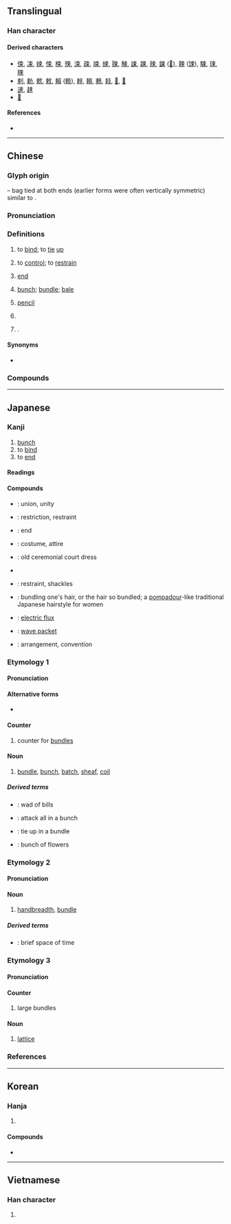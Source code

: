 {{character info}}
==Translingual==

===Han character===
{{Han char|rn=75|rad=木|as=03|sn=7|four=50906|canj=DL|ids=⿻木口}}

====Derived characters====
* [[㑛]], [[凁]], [[娕]], [[悚]], [[梀]], [[殐]], [[涑]], [[疎]], [[竦]], [[綀]], [[脨]], [[觫]],‎ [[誎]], [[踈]], [[辣]], [[鋉]] ([[𨱈]]), [[餗]] ([[𫗧]]), [[駷]], [[㻋]], [[䀳]]
* [[剌]], [[勅]], [[欶]], [[敕]], [[賴]] ([[赖]]), [[辢]], [[頼]], [[鵣]], [[㩽]], [[𧆄]], [[𣜋]]
* [[速]], [[趚]]
* [[𠁃]]

====References====
* {{Han ref|kx=0512.120|dkj=14480|dj=0898.040|hdz=21158.030|uh=675F|ud=26463|bh=A7F4|bd=42996}}

----

==Chinese==
{{zh-forms}}

===Glyph origin===
{{Han etyl}}
{{liushu|i}} – bag tied at both ends (earlier forms were often vertically symmetric) similar to {{zh-l|*東}}.

===Pronunciation===
{{zh-pron
|m=shù,sù,2n=Beijing dialect
|c=cuk1
|c-t=zuuk2
|h=pfs=suk/sok
|md=sók
|mn=sok
|mn-t=sog4
|w=4soq
|mc=y
|oc=y
|ma=
|cat=v,n,cl,pn
}}

===Definitions===
{{zh-hanzi}}

# to [[bind]]; to [[tie]] [[up]]
#: {{zh-x|束縛|to [[bind]]; to [[tie]] [[up]]}}
# {{lb|zh|now|in compounds}} to [[control]]; to [[restrain]]
#: {{zh-x|拘束|[[restraint]]; [[inhibited]]; [[constraint]]}}
# {{lb|zh|now|in compounds}} [[end]]
#: {{zh-x|結束|[[end]]}}
# [[bunch]]; [[bundle]]; [[bale]]
#: {{zh-x|光束|light '''beam'''}}
# {{lb|zh|geometry}} [[pencil]] {{gl|[[family]] of [[geometric]] objects with a common [[property]]}}
#: {{zh-x|平面-束|'''pencil''' of planes}}
# {{zh-classifier|objects in [[bunch]]es or [[bundle]]s, such as [[bouquet]]s of flowers|cat=y}}
#: {{zh-x|一 束 玫瑰|a [[bouquet]] of [[roses]]}}
# {{surname|zh}}.

====Synonyms====
* {{s|to control}}
{{zh-syn-saurus|克制}}

===Compounds===
{{zh-der|保護管束|局束|光束|拴束|整束|束髮|束修|束手旁觀|束帛|束裝盜金|束芻|束腰|束身自修|束素|束杖理民|拘束|束手束腳|束手就擒|案兵束甲|束裝|拘拘束束|束手無措|束縛|束身|束身就縛|束緊|束手待斃|無束無拘|束胸|束髮封帛|束身修行|無拘無束|束之高閣|束手無策|檢束|束錦|束手|束脩|束帶頂冠|束縕請火|束手就縛|束馬懸車|束髮金冠|束阨|束薪|束線|束甲|收束|能束|裝束|粒米束薪|管束|結束|鈐束|結束語|縛束|約束|要束|羈束|筋不束骨|維管束|大束|房室束|希氏束}}

{{zh-cat|Beginning|Intermediate}}

----

==Japanese==

===Kanji===
{{ja-kanji|grade=4|rs=木03}}

# [[bunch]]
# to [[bind]]
# to [[end]]

====Readings====
{{ja-readings
|goon=そく
|kanon=しょく
|kun=たば-, たば-ねる, つか-, つか-ねる
}}

====Compounds====
* {{ja-r|結%束|けっ%そく}}: union, unity
* {{ja-r|拘%束|こう%そく}}: restriction, restraint
* {{ja-r|収%束|しゅう%そく}}: end
* {{ja-r|装%束|しょう%ぞく}}: costume, attire
* {{ja-r|束%帯|そく%たい}}: old ceremonial court dress
* {{ja-r|束に立つ|そく に たつ}}
* {{ja-r|束%縛|そく%ばく}}: restraint, shackles
* {{ja-r|束%髪|そく%はつ}}: bundling one's hair, or the hair so bundled; a [[pompadour]]-like traditional Japanese hairstyle for women
* {{ja-r|電%束|でん%そく}}: [[electric flux]]
* {{ja-r|波%束|は%そく}}: [[wave packet]]
* {{ja-r|約%束|やく%そく}}: arrangement, convention

===Etymology 1===
{{ja-kanjitab|たば|yomi=k}}

====Pronunciation====
{{ja-pron|yomi=k|たば|acc=1|acc_ref=DJR,NHK}}

====Alternative forms====
* {{ja-l|把}}

====Counter====
{{ja-pos|counter|たば}}

# counter for [[bundle]]s
#: {{ja-usex|それ は 一'''束''' 十 円 の 値段 でした|それ は ひと'''たば''' じゅう えん の ねだん でした|They cost 10 yen a '''bundle'''}}

====Noun====
{{ja-noun|たば}}

# [[bundle]], [[bunch]], [[batch]], [[sheaf]], [[coil]]
#: {{ja-usex|彼 は 古い 手%紙 を '''束''' に した|かれ は ふるい て%がみ を '''たば''' に した|He bound old letters into a '''bundle'''}}

=====Derived terms=====
* {{ja-r|札%束|さつ%たば}}: wad of bills
* {{ja-r|束になって掛かる|たば に なって かかる}}: attack all in a bunch
* {{ja-r|束ねる|たばねる}}: tie up in a bundle
* {{ja-r|花%束|はな%たば}}: bunch of flowers

===Etymology 2===
{{ja-kanjitab|つか|yomi=k}}

====Pronunciation====
{{ja-pron|yomi=k|つか|acc=2|dev=1|acc_ref=DJR,NHK}}

====Noun====
{{ja-noun|つか}}

# [[handbreadth]], [[bundle]]

=====Derived terms=====
* {{ja-r|束の間|つかのま}}: brief space of time

===Etymology 3===
{{ja-kanjitab|そく|yomi=o}}

====Pronunciation====
{{ja-pron|yomi=goon|そく|acc=1|acc_ref=DJR}}

====Counter====
{{ja-pos|そく|counter}}

# large bundles

====Noun====
{{ja-noun|そく}}

# {{lb|ja|mathematics|order theory|sort=そく}} [[lattice]]

===References===
<references/>

----

==Korean==

===Hanja===
{{ko-hanja|묶다|묶을|속}}

# {{hanja form of|속|[[bunch]]; to [[bind]]}}

====Compounds====
* {{ko-l|약속|a [[promise]]|約束}}

----

==Vietnamese==

===Han character===
{{vi-readings|reading=thút, súc, thót, thúc, thóc|rs=木03}}

# {{rfdef|vi|sort=木03}}